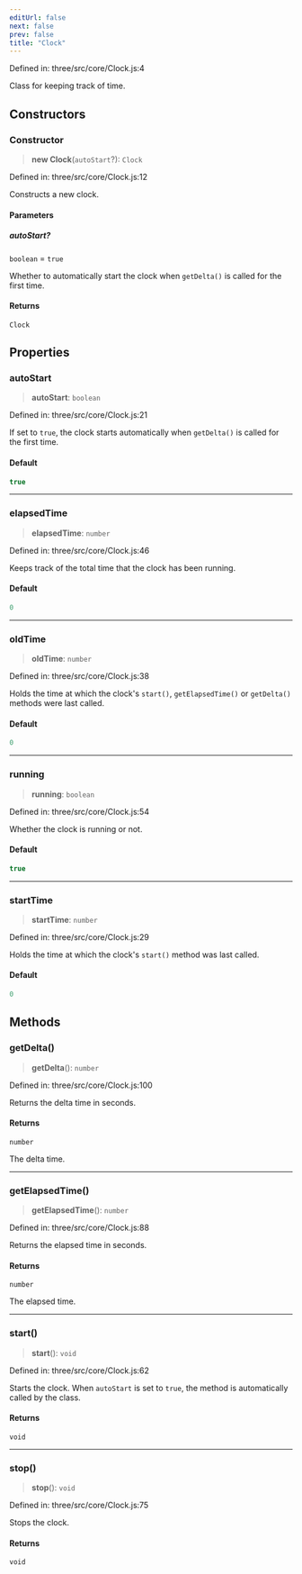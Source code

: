 ```yaml
---
editUrl: false
next: false
prev: false
title: "Clock"
---
```


Defined in: three/src/core/Clock.js:4

Class for keeping track of time.

## Constructors

### Constructor

> **new Clock**(`autoStart`?): `Clock`

Defined in: three/src/core/Clock.js:12

Constructs a new clock.

#### Parameters

##### autoStart?

`boolean` = `true`

Whether to automatically start the clock when
`getDelta()` is called for the first time.

#### Returns

`Clock`

## Properties

### autoStart

> **autoStart**: `boolean`

Defined in: three/src/core/Clock.js:21

If set to `true`, the clock starts automatically when `getDelta()` is called
for the first time.

#### Default

```ts
true
```

***

### elapsedTime

> **elapsedTime**: `number`

Defined in: three/src/core/Clock.js:46

Keeps track of the total time that the clock has been running.

#### Default

```ts
0
```

***

### oldTime

> **oldTime**: `number`

Defined in: three/src/core/Clock.js:38

Holds the time at which the clock's `start()`, `getElapsedTime()` or
`getDelta()` methods were last called.

#### Default

```ts
0
```

***

### running

> **running**: `boolean`

Defined in: three/src/core/Clock.js:54

Whether the clock is running or not.

#### Default

```ts
true
```

***

### startTime

> **startTime**: `number`

Defined in: three/src/core/Clock.js:29

Holds the time at which the clock's `start()` method was last called.

#### Default

```ts
0
```

## Methods

### getDelta()

> **getDelta**(): `number`

Defined in: three/src/core/Clock.js:100

Returns the delta time in seconds.

#### Returns

`number`

The delta time.

***

### getElapsedTime()

> **getElapsedTime**(): `number`

Defined in: three/src/core/Clock.js:88

Returns the elapsed time in seconds.

#### Returns

`number`

The elapsed time.

***

### start()

> **start**(): `void`

Defined in: three/src/core/Clock.js:62

Starts the clock. When `autoStart` is set to `true`, the method is automatically
called by the class.

#### Returns

`void`

***

### stop()

> **stop**(): `void`

Defined in: three/src/core/Clock.js:75

Stops the clock.

#### Returns

`void`
